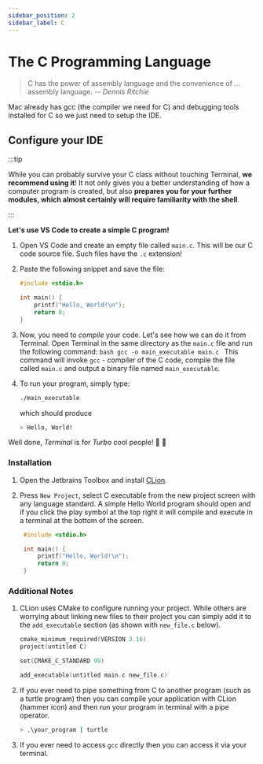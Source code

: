```yaml
---
sidebar_position: 2
sidebar_label: C
---
```



# The C Programming Language

> C has the power of assembly language and the convenience of … assembly language. -- _Dennis Ritchie_

Mac already has gcc (the compiler we need for C) and debugging tools installed for C so we just need to setup the IDE.

## Configure your IDE

:::tip

While you can probably survive your C class without touching Terminal, **we recommend using it**!
It not only gives you a better understanding of how a computer program is created, but also **prepares you for your further modules, which almost certainly will require familiarity with the shell**.

:::

<Tabs>
<TabItem value="vs-code" label="VS Code" default>

**Let's use VS Code to create a simple C program!**

1. Open VS Code and create an empty file called `main.c`. This will be our C code source file. Such files have the `.c` extension!
2. Paste the following snippet and save the file:

   ```c
   #include <stdio.h>

   int main() {
       printf("Hello, World!\n");
       return 0;
   }
   ```

3. Now, you need to _compile_ your code. Let's see how we can do it from Terminal. Open Terminal in the same directory as the `main.c` file and run the following command:
   `bash
gcc -o main_executable main.c
`
   This command will invoke `gcc` - compiler of the C code, compile the file called `main.c` and output a binary file named `main_executable`.
4. To run your program, simply type:

   ```bash
   ./main_executable
   ```

   which should produce

   ```bash
   > Hello, World!
   ```

Well done, _Terminal_ is for _Turbo_ cool people! 🎉 🥳

</TabItem>

<TabItem value="jetbrains-clion" label="JetBrains CLion">

### Installation

1. Open the Jetbrains Toolbox and install [CLion](https://www.jetbrains.com/clion/).

2. Press `New Project`, select C executable from the new project screen with any language standard.
   A simple Hello World program should open and if you click the play symbol at the top right it will compile and execute in a terminal at the bottom of the screen.

   ```c
    #include <stdio.h>

    int main() {
        printf("Hello, World!\n");
        return 0;
    }
   ```

### Additional Notes

1. CLion uses CMake to configure running your project. While others are worrying about linking new files to their project
   you can simply add it to the `add_executable` section (as shown with `new_file.c` below).

   ```c
   cmake_minimum_required(VERSION 3.16)
   project(untitled C)

   set(CMAKE_C_STANDARD 99)

   add_executable(untitled main.c new_file.c)
   ```

2. If you ever need to pipe something from C to another program (such as a turtle program) then you can compile your
   application with CLion (hammer icon) and then run your program in terminal with a pipe operator.

   ```bash
   > .\your_program | turtle
   ```

3. If you ever need to access `gcc` directly then you can access it via your terminal.

</TabItem>
</Tabs>

